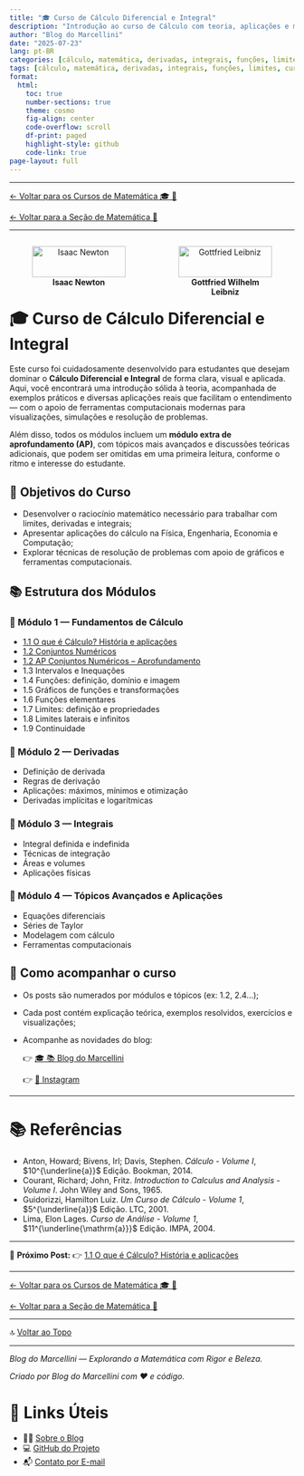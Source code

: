 ```yaml
---
title: "🎓 Curso de Cálculo Diferencial e Integral"
description: "Introdução ao curso de Cálculo com teoria, aplicações e muitos exemplos resolvidos."
author: "Blog do Marcellini"
date: "2025-07-23"
lang: pt-BR
categories: [cálculo, matemática, derivadas, integrais, funções, limites, cursos, equações diferenciais, séries de Taylor]
tags: [cálculo, matemática, derivadas, integrais, funções, limites, cursos, equações diferenciais, séries de Taylor]
format:
  html:
    toc: true
    number-sections: true
    theme: cosmo
    fig-align: center
    code-overflow: scroll
    df-print: paged
    highlight-style: github
    code-link: true
page-layout: full
---
```


---

[← Voltar para os Cursos de Matemática 🎓 🧮](../index.qmd)

[← Voltar para a Seção de Matemática 🧮](../../../matematica/index.qmd)

---

<div style="display: flex; gap: 1em; justify-content: center;">
  <figure style="width: 45%; text-align: center;">
    <img src="images/500px-GodfreyKneller-IsaacNewton-1689.jpeg" alt="Isaac Newton" style="width: 100%;">
    <figcaption><strong>Isaac Newton</strong></figcaption>
  </figure>
  <figure style="width: 45%; text-align: center;">
    <img src="images/Gottfried_Wilhelm_von_Leibniz.jpeg" alt="Gottfried Leibniz" style="width: 100%;">
    <figcaption><strong>Gottfried Wilhelm Leibniz</strong></figcaption>
  </figure>
</div>

# 🎓 Curso de Cálculo Diferencial e Integral

::: {.callout-note title="🧮 Bem-vindo ao Curso de Cálculo!"}
Este curso foi cuidadosamente desenvolvido para estudantes que desejam dominar o **Cálculo Diferencial e Integral** de forma clara, visual e aplicada. Aqui, você encontrará uma introdução sólida à teoria, acompanhada de exemplos práticos e diversas aplicações reais que facilitam o entendimento — com o apoio de ferramentas computacionais modernas para visualizações, simulações e resolução de problemas.

::: {.callout-tip} 

Além disso, todos os módulos incluem um **módulo extra de aprofundamento (AP)**, com tópicos mais avançados e discussões teóricas adicionais, que podem ser omitidas em uma primeira leitura, conforme o ritmo e interesse do estudante.

:::


:::


## 📘 Objetivos do Curso

- Desenvolver o raciocínio matemático necessário para trabalhar com limites, derivadas e integrais;
- Apresentar aplicações do cálculo na Física, Engenharia, Economia e Computação;
- Explorar técnicas de resolução de problemas com apoio de gráficos e ferramentas computacionais.

## 📚 Estrutura dos Módulos

### 🔹 Módulo 1 — Fundamentos de Cálculo
- [1.1 O que é Cálculo? História e aplicações](modulo-1/1.1-introducao.qmd)
- [1.2 Conjuntos Numéricos](modulo-1/1.2-conjuntos.qmd)
- [1.2 AP Conjuntos Numéricos -- Aprofundamento](modulo-1/1.2-conjuntos-ap.qmd)
- 1.3 Intervalos e Inequações
- 1.4 Funções: definição, domínio e imagem
- 1.5 Gráficos de funções e transformações
- 1.6 Funções elementares
- 1.7 Limites: definição e propriedades
- 1.8 Limites laterais e infinitos
- 1.9 Continuidade

### 🔹 Módulo 2 — Derivadas
- Definição de derivada
- Regras de derivação
- Aplicações: máximos, mínimos e otimização
- Derivadas implícitas e logarítmicas

### 🔹 Módulo 3 — Integrais
- Integral definida e indefinida
- Técnicas de integração
- Áreas e volumes
- Aplicações físicas

### 🔹 Módulo 4 — Tópicos Avançados e Aplicações
- Equações diferenciais
- Séries de Taylor
- Modelagem com cálculo
- Ferramentas computacionais

## 🚀 Como acompanhar o curso

- Os posts são numerados por módulos e tópicos (ex: 1.2, 2.4...);
- Cada post contém explicação teórica, exemplos resolvidos, exercícios e visualizações;
- Acompanhe as novidades do blog:

  👉  [🎓 📚 Blog do Marcellini](https://blogdomarcellini.com.br)

  👉  [📸 Instagram](https://www.instagram.com/profmarcellini/)

---

# 📚 Referências

- Anton, Howard; Bivens, Irl; Davis, Stephen. *Cálculo - Volume I*, $10^{\underline{a}}$ Edição. Bookman, 2014.  
- Courant, Richard; John, Fritz. *Introduction to Calculus and Analysis - Volume I*. John Wiley and Sons, 1965.  
- Guidorizzi, Hamilton Luiz. *Um Curso de Cálculo - Volume 1*, $5^{\underline{a}}$ Edição. LTC, 2001.  
- Lima, Elon Lages. *Curso de Análise - Volume 1*, $11^{\underline{\mathrm{a}}}$ Edição. IMPA, 2004.

---

🎯 **Próximo Post:** 👉 [1.1 O que é Cálculo? História e aplicações](modulo-1/1.1-introducao.qmd)

---

[← Voltar para os Cursos de Matemática 🎓 🧮](../index.qmd)

[← Voltar para a Seção de Matemática 🧮](../../../matematica/index.qmd)

---

🔝 [Voltar ao Topo](index.qmd)

---

*Blog do Marcellini — Explorando a Matemática com Rigor e Beleza.*

:::{.callout-note}
*Criado por Blog do Marcellini com ❤️ e código.*
:::

# 🔗 Links Úteis

- 🧑‍🏫 [Sobre o Blog](/posts/pessoal/sobre-o-blog.qmd)
- 💻 <a href="https://github.com/marcellini-celso/blog-marcellini-V2.git" target="_blank">GitHub do Projeto</a>
- 📬 [Contato por E-mail](mailto:prof.marcellini@gmail.com)

